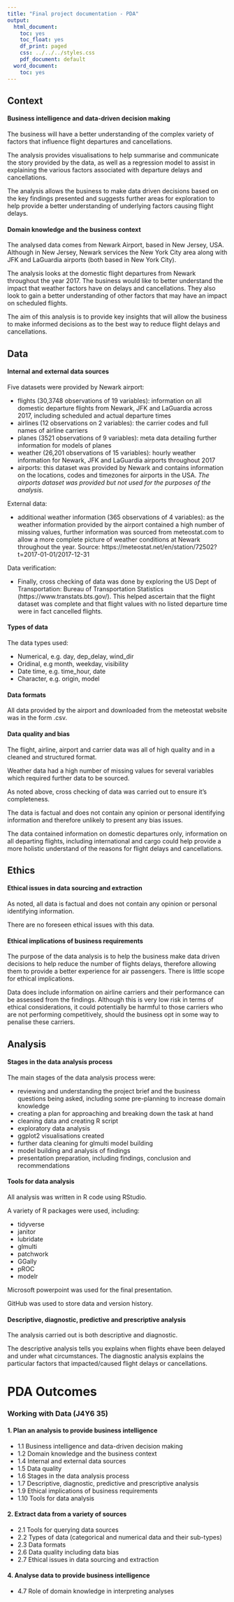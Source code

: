 ```yaml
---
title: "Final project documentation - PDA"
output:
  html_document:
    toc: yes
    toc_float: yes
    df_print: paged
    css: ../../../styles.css
    pdf_document: default
  word_document:
    toc: yes
---
```


## Context

#### Business intelligence and data-driven decision making

The business will have a better understanding of the complex variety of factors that influence flight departures and cancellations.

The analysis provides visualisations to help summarise and communicate the story provided by the data, as well as a regression model to assist in explaining the various factors associated with departure delays and cancellations. 

The analysis allows the business to make data driven decisions based on the key findings presented and suggests further areas for exploration to help provide a better understanding of underlying factors causing flight delays. 


#### Domain knowledge and the business context

The analysed data comes from Newark Airport, based in New Jersey, USA. Although in New Jersey, Newark services the New York City area along with JFK and LaGuardia airports (both based in New York City).

The analysis looks at the domestic flight departures from Newark throughout the year 2017. The business would like to better understand the impact that weather factors have on delays and cancellations. They also look to gain a better understanding of other factors that may have an impact on scheduled flights. 

The aim of this analysis is to provide key insights that will allow the business to make informed decisions as to the best way to reduce flight delays and cancellations. 


## Data

#### Internal and external data sources

Five datasets were provided by Newark airport:

- flights (30,3748 observations of 19 variables): information on all domestic departure flights from Newark, JFK and LaGuardia across 2017, including scheduled and actual departure times 
- airlines (12 observations on 2 variables): the carrier codes and full names of airline carriers
- planes (3521 observations of 9 variables): meta data detailing further information for models of planes 
- weather (26,201 observations of 15 variables): hourly weather information for Newark, JFK and LaGuardia airports throughout 2017
- airports: this dataset was provided by Newark and contains information on the locations, codes and timezones for airports in the USA. *The airports dataset was provided but not used for the purposes of the analysis.*

External data:

- additional weather information (365 observations of 4 variables): as the weather information provided by the airport contained a high number of missing values, further information was sourced from meteostat.com to allow a more complete picture of weather conditions at Newark throughout the year. 
Source: https://meteostat.net/en/station/72502?t=2017-01-01/2017-12-31

Data verification:

- Finally, cross checking of data was done by exploring the US Dept of Transportation: Bureau of Transportation Statistics (https://www.transtats.bts.gov/). This helped ascertain that the flight dataset was complete and that flight values with no listed departure time were in fact cancelled flights. 

#### Types of data

The data types used:

  - Numerical, e.g. day, dep_delay, wind_dir
  - Oridinal, e.g month, weekday, visibility
  - Date time, e.g. time_hour, date
  - Character, e.g. origin, model

#### Data formats

All data provided by the airport and downloaded from the meteostat website was in the form .csv.

#### Data quality and bias

The flight, airline, airport and carrier data was all of high quality and in a cleaned and structured format.

Weather data had a high number of missing values for several variables which required further data to be sourced. 

As noted above, cross checking of data was carried out to ensure it's completeness. 

The data is factual and does not contain any opinion or personal identifying information and therefore unlikely to present any bias issues.

The data contained information on domestic departures only, information on all departing flights, including international and cargo could help provide a more holistic understand of the reasons for flight delays and cancellations.  

## Ethics

#### Ethical issues in data sourcing and extraction

As noted, all data is factual and does not contain any opinion or personal identifying information.

There are no foreseen ethical issues with this data.


#### Ethical implications of business requirements

The purpose of the data analysis is to help the business make data driven decisions to help reduce the number of flights delays, therefore allowing them to provide a better experience for air passengers. There is little scope for ethical implications.

Data does include information on airline carriers and their performance can be assessed from the findings. Although this is very low risk in terms of ethical considerations, it could potentially be harmful to those carriers who are not performing competitively, should the business opt in some way to penalise these carriers. 


## Analysis

#### Stages in the data analysis process

The main stages of the data analysis process were:

  - reviewing and understanding the project brief and the business questions being asked, including some pre-planning to increase domain knowledge
  - creating a plan for approaching and breaking down the task at hand 
  - cleaning data and creating R script
  - exploratory data analysis
  - ggplot2 visualisations created
  - further data cleaning for glmulti model building
  - model building and analysis of findings
  - presentation preparation, including findings, conclusion and recommendations

#### Tools for data analysis

All analysis was written in R code using RStudio.

A variety of R packages were used, including:

  - tidyverse
  - janitor
  - lubridate
  - glmulti
  - patchwork
  - GGally
  - pROC
  - modelr

Microsoft powerpoint was used for the final presentation.

GitHub was used to store data and version history.

#### Descriptive, diagnostic, predictive and prescriptive analysis

The analysis carried out is both descriptive and diagnostic. 

The descriptive analysis tells you explains when flights ehave been delayed and under what circumstances. The diagnostic analysis explains the particular factors that impacted/caused flight delays or cancellations.

# PDA Outcomes

### Working with Data (J4Y6 35)

#### 1. Plan an analysis to provide business intelligence

-   1.1 Business intelligence and data-driven decision making
-   1.2 Domain knowledge and the business context
-   1.4 Internal and external data sources
-   1.5 Data quality
-   1.6 Stages in the data analysis process
-   1.7 Descriptive, diagnostic, predictive and prescriptive analysis
-   1.9 Ethical implications of business requirements
-   1.10 Tools for data analysis

#### 2. Extract data from a variety of sources

-   2.1 Tools for querying data sources
-   2.2 Types of data (categorical and numerical data and their sub-types)
-   2.3 Data formats
-   2.6 Data quality including data bias
-   2.7 Ethical issues in data sourcing and extraction

#### 4. Analyse data to provide business intelligence

-   4.7 Role of domain knowledge in interpreting analyses

